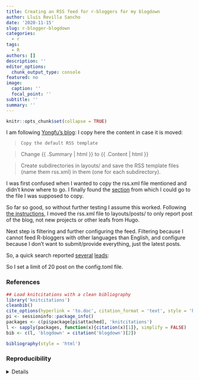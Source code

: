 ```yaml
---
title: Creating an RSS feed for r-bloggers for my blogdown
author: Lluís Revilla Sancho
date: '2020-11-15'
slug: r-blogger-blogdown
categories:
  - r
tags:
  - R
authors: []
description: ''
editor_options:
  chunk_output_type: console
featured: no
image:
  caption: ''
  focal_point: ''
subtitle: ''
summary: ''
---
```


```r
knitr::opts_chunk$set(collapse = TRUE)
```

I am following [Yongfu's blog](https://yongfu.name/2018/12/13/hugo_rss.html):
I copy here the content in case it is moved:

>     Copy the default RSS template

>    Change <description>{{ .Summary | html }}</description> to <description>{{ .Content | html }}</description>

>    Create subdirectories in layouts/ and save the RSS template files (name them rss.xml) in them (one for each subdirectory).



I was first confused when I wanted to copy the rss.xml file mentioned and didn't know where to go.
I finally found the [section](https://gohugo.io/templates/rss/#the-embedded-rssxml) from which I could go to the file I was supposed to copy. 

So far so good, so without further testing I assume this worked. 
Following [the instructions](https://gohugo.io/templates/rss/), I moved the rss.xml file to layouts/posts/ to only report post of the blog, not new projects or other leafs from Hugo.

Next step is filtering and further configuring the feed.
Filtering because I cannot feed R-bloggers with other languages than English, and configure because I don't want to submit/provide everything, just the latest posts.

So, a quick search reported [several](https://benjamincongdon.me/blog/2020/01/14/Tips-for-Customizing-Hugo-RSS-Feeds/) [leads](https://discourse.gohugo.io/t/how-to-generate-pages-excluding-specific-rss/4026):

So I set a limit of 20 post on the config.toml file.



### References

```r
## Load knitcitations with a clean bibliography
library('knitcitations')
cleanbib()
cite_options(hyperlink = 'to.doc', citation_format = 'text', style = 'html')
pi <- sessioninfo::package_info()
packages <- c(pi$package[pi$attached], 'knitcitations')
l <- sapply(packages, function(x){citation(x)[1]}, simplify = FALSE)
bib <- c(l, 'blogdown' = citation('blogdown')[2])
```

```r
bibliography(style = 'html')
```

### Reproducibility

<details>
```r
## Reproducibility info
options(width = 120)
sessioninfo::session_info()
```
</details>
